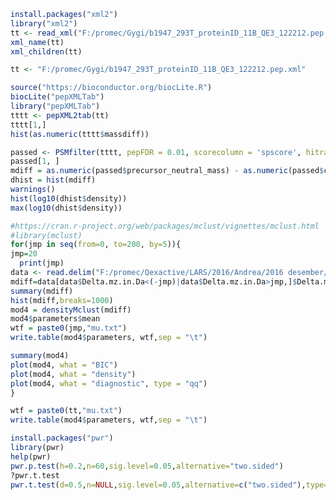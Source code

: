 ```{r data-xml}
install.packages("xml2")
library("xml2")
tt <- read_xml("F:/promec/Gygi/b1947_293T_proteinID_11B_QE3_122212.pep.xml")
xml_name(tt)
xml_children(tt)
```

```{r data-input}
tt <- "F:/promec/Gygi/b1947_293T_proteinID_11B_QE3_122212.pep.xml"
```

```{r pep-xml-read}
source("https://bioconductor.org/biocLite.R")
biocLite("pepXMLTab")
library("pepXMLTab")
tttt <- pepXML2tab(tt)
tttt[1,]
hist(as.numeric(tttt$massdiff))
```

```{r filter}
passed <- PSMfilter(tttt, pepFDR = 0.01, scorecolumn = 'spscore', hitrank = 1,minpeplen = 6, decoysuffix = '_REVERSED')
passed[1, ]
mdiff = as.numeric(passed$precursor_neutral_mass) - as.numeric(passed$calc_neutral_pep_mass)
dhist = hist(mdiff)
warnings()
hist(log10(dhist$density))
max(log10(dhist$density))

```



```{r de-gauss}
#https://cran.r-project.org/web/packages/mclust/vignettes/mclust.html
#library(mclust)
for(jmp in seq(from=0, to=200, by=5)){
jmp=20
  print(jmp)
data <- read.delim("F:/promec/Qexactive/LARS/2016/Andrea/2016 desember/161219_IP ugi 1D gel alle band/errtolPD21/161222_ip_ugi_band 2/161222_ip_ugi_band_PSMs.txt",sep="\t",header=T)
mdiff=data[data$Delta.mz.in.Da<(-jmp)|data$Delta.mz.in.Da>jmp,]$Delta.mz.in.Da
summary(mdiff)
hist(mdiff,breaks=1000)
mod4 = densityMclust(mdiff)
mod4$parameters$mean
wtf = paste0(jmp,"mu.txt")
write.table(mod4$parameters, wtf,sep = "\t")

summary(mod4)
plot(mod4, what = "BIC")
plot(mod4, what = "density")
plot(mod4, what = "diagnostic", type = "qq")
}

```



```{r write-output}
wtf = paste0(tt,"mu.txt")
write.table(mod4$parameters, wtf,sep = "\t")
```

```{r pwr}
install.packages("pwr")
library(pwr)
help(pwr)
pwr.p.test(h=0.2,n=60,sig.level=0.05,alternative="two.sided")
?pwr.t.test
pwr.t.test(d=0.5,n=NULL,sig.level=0.05,alternative=c("two.sided"),type="two.sample",power=0.8)


```


